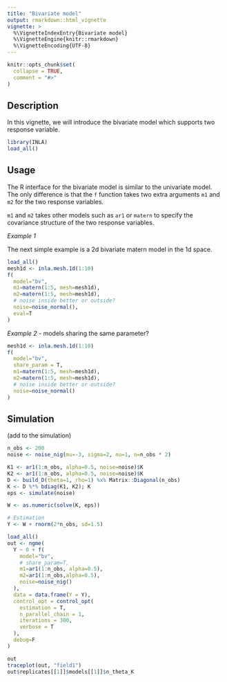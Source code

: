 ```yaml
---
title: "Bivariate model"
output: rmarkdown::html_vignette
vignette: >
  %\VignetteIndexEntry{Bivariate model}
  %\VignetteEngine{knitr::rmarkdown}
  %\VignetteEncoding{UTF-8}
---
```


```r
knitr::opts_chunk$set(
  collapse = TRUE,
  comment = "#>"
)
```

## Description

In this vignette, we will introduce the bivariate model which supports two response variable.

```r
library(INLA)
load_all()
```

## Usage

The R interface for the bivariate model is similar to the univariate model. The only difference is that the `f` function takes two extra arguments `m1` and `m2` for the two response variables.

`m1` and `m2` takes other models such as `ar1` or `matern` to specify the covariance structure of the two response variables.

*Example 1*

The next simple example is a 2d bivariate matern model in the 1d space.

```r
load_all()
mesh1d <- inla.mesh.1d(1:10)
f(
  model="bv",
  m1=matern(1:5, mesh=mesh1d),
  m2=matern(1:5, mesh=mesh1d),
  # noise inside better or outside?
  noise=noise_normal(),
  eval=T
)
```

*Example 2* - models sharing the same parameter?

```r
mesh1d <- inla.mesh.1d(1:10)
f(
  model="bv",
  share_param = T,
  m1=matern(1:5, mesh=mesh1d),
  m2=matern(1:5, mesh=mesh1d),
  # noise inside better or outside?
  noise=noise_normal()
)
```

## Simulation

(add to the simulation)

```r
n_obs <- 200
noise <- noise_nig(mu=-3, sigma=2, nu=1, n=n_obs * 2)

K1 <- ar1(1:n_obs, alpha=0.5, noise=noise)$K
K2 <- ar1(1:n_obs, alpha=0.5, noise=noise)$K
D <- build_D(theta=1, rho=1) %x% Matrix::Diagonal(n_obs)
K <- D %*% bdiag(K1, K2); K
eps <- simulate(noise)

W <- as.numeric(solve(K, eps))

# Estimation
Y <- W + rnorm(2*n_obs, sd=1.5)

load_all()
out <- ngme(
  Y ~ 0 + f(
    model="bv",
    # share_param=T,
    m1=ar1(1:n_obs, alpha=0.5),
    m2=ar1(1:n_obs,alpha=0.5),
    noise=noise_nig()
  ),
  data = data.frame(Y = Y),
  control_opt = control_opt(
    estimation = T,
    n_parallel_chain = 1,
    iterations = 300,
    verbose = T
  ),
  debug=F
)

out
traceplot(out, "field1")
out$replicates[[1]]$models[[1]]$n_theta_K
```



